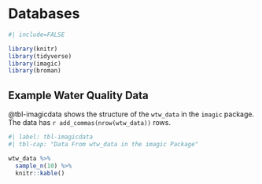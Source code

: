 # Databases


```r
#| include=FALSE

library(knitr)
library(tidyverse)
library(imagic)
library(broman)
```


## Example Water Quality Data 

@tbl-imagicdata shows the structure of the `wtw_data` in the `imagic` package. The data has `r add_commas(nrow(wtw_data))` rows.


```r
#| label: tbl-imagicdata
#| tbl-cap: "Data From wtw_data in the imagic Package"

wtw_data %>% 
  sample_n(10) %>% 
  knitr::kable()


```
